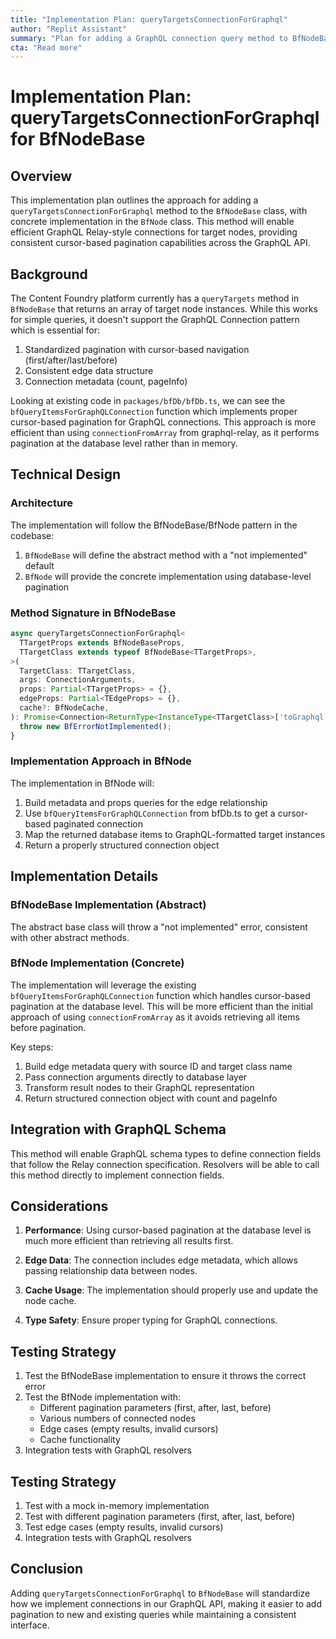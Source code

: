 ```yaml
---
title: "Implementation Plan: queryTargetsConnectionForGraphql"
author: "Replit Assistant"
summary: "Plan for adding a GraphQL connection query method to BfNodeBase"
cta: "Read more"
---
```


# Implementation Plan: queryTargetsConnectionForGraphql for BfNodeBase

## Overview

This implementation plan outlines the approach for adding a
`queryTargetsConnectionForGraphql` method to the `BfNodeBase` class, with
concrete implementation in the `BfNode` class. This method will enable efficient
GraphQL Relay-style connections for target nodes, providing consistent
cursor-based pagination capabilities across the GraphQL API.

## Background

The Content Foundry platform currently has a `queryTargets` method in
`BfNodeBase` that returns an array of target node instances. While this works
for simple queries, it doesn't support the GraphQL Connection pattern which is
essential for:

1. Standardized pagination with cursor-based navigation
   (first/after/last/before)
2. Consistent edge data structure
3. Connection metadata (count, pageInfo)

Looking at existing code in `packages/bfDb/bfDb.ts`, we can see the
`bfQueryItemsForGraphQLConnection` function which implements proper cursor-based
pagination for GraphQL connections. This approach is more efficient than using
`connectionFromArray` from graphql-relay, as it performs pagination at the
database level rather than in memory.

## Technical Design

### Architecture

The implementation will follow the BfNodeBase/BfNode pattern in the codebase:

1. `BfNodeBase` will define the abstract method with a "not implemented" default
2. `BfNode` will provide the concrete implementation using database-level
   pagination

### Method Signature in BfNodeBase

```typescript
async queryTargetsConnectionForGraphql<
  TTargetProps extends BfNodeBaseProps,
  TTargetClass extends typeof BfNodeBase<TTargetProps>,
>(
  TargetClass: TTargetClass,
  args: ConnectionArguments,
  props: Partial<TTargetProps> = {},
  edgeProps: Partial<TEdgeProps> = {},
  cache?: BfNodeCache,
): Promise<Connection<ReturnType<InstanceType<TTargetClass>['toGraphql']>>> {
  throw new BfErrorNotImplemented();
}
```

### Implementation Approach in BfNode

The implementation in BfNode will:

1. Build metadata and props queries for the edge relationship
2. Use `bfQueryItemsForGraphQLConnection` from bfDb.ts to get a cursor-based
   paginated connection
3. Map the returned database items to GraphQL-formatted target instances
4. Return a properly structured connection object

## Implementation Details

### BfNodeBase Implementation (Abstract)

The abstract base class will throw a "not implemented" error, consistent with
other abstract methods.

### BfNode Implementation (Concrete)

The implementation will leverage the existing `bfQueryItemsForGraphQLConnection`
function which handles cursor-based pagination at the database level. This will
be more efficient than the initial approach of using `connectionFromArray` as it
avoids retrieving all items before pagination.

Key steps:

1. Build edge metadata query with source ID and target class name
2. Pass connection arguments directly to database layer
3. Transform result nodes to their GraphQL representation
4. Return structured connection object with count and pageInfo

## Integration with GraphQL Schema

This method will enable GraphQL schema types to define connection fields that
follow the Relay connection specification. Resolvers will be able to call this
method directly to implement connection fields.

## Considerations

1. **Performance**: Using cursor-based pagination at the database level is much
   more efficient than retrieving all results first.

2. **Edge Data**: The connection includes edge metadata, which allows passing
   relationship data between nodes.

3. **Cache Usage**: The implementation should properly use and update the node
   cache.

4. **Type Safety**: Ensure proper typing for GraphQL connections.

## Testing Strategy

1. Test the BfNodeBase implementation to ensure it throws the correct error
2. Test the BfNode implementation with:
   - Different pagination parameters (first, after, last, before)
   - Various numbers of connected nodes
   - Edge cases (empty results, invalid cursors)
   - Cache functionality
3. Integration tests with GraphQL resolvers

## Testing Strategy

1. Test with a mock in-memory implementation
2. Test with different pagination parameters (first, after, last, before)
3. Test edge cases (empty results, invalid cursors)
4. Integration tests with GraphQL resolvers

## Conclusion

Adding `queryTargetsConnectionForGraphql` to `BfNodeBase` will standardize how
we implement connections in our GraphQL API, making it easier to add pagination
to new and existing queries while maintaining a consistent interface.
